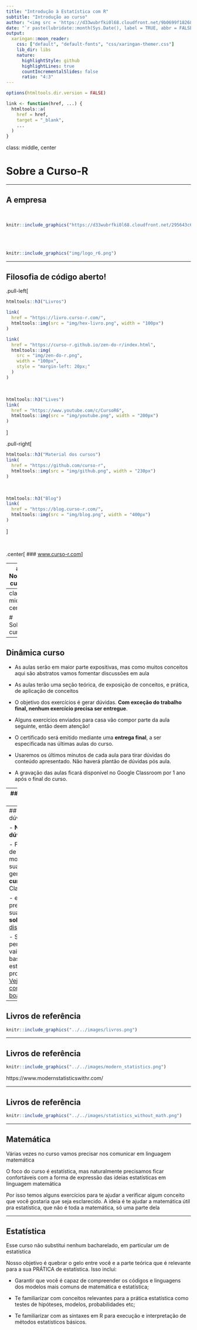 ```yaml
---
title: "Introdução à Estatística com R"
subtitle: "Introdução ao curso"
author: "<img src = 'https://d33wubrfki0l68.cloudfront.net/9b0699f18268059bdd2e5c21538a29eade7cbd2b/67e5c/img/logo/cursor1-5.png' width = '30%'>"
date: "`r paste(lubridate::month(Sys.Date(), label = TRUE, abbr = FALSE, locale = 'pt_BR.UTF-8'), 'de', lubridate::year(Sys.Date()))`"
output:
  xaringan::moon_reader:
    css: ["default", "default-fonts", "css/xaringan-themer.css"]
    lib_dir: libs
    nature:
      highlightStyle: github
      highlightLines: true
      countIncrementalSlides: false
      ratio: "4:3"
---
```


```r
options(htmltools.dir.version = FALSE)

link <- function(href, ...) {
  htmltools::a(
    href = href,
    target = "_blank",
    ...
  )
}
```

class: middle, center

# Sobre a Curso-R

---

## A empresa

<br>

```r
knitr::include_graphics("https://d33wubrfki0l68.cloudfront.net/295643c6243701ae6a9bac3fb8ad467ff0ce3c84/d1785/img/logo/cursor1-41.png")
```

<br>
<br>

```r
knitr::include_graphics("img/logo_r6.png")
```

---

## Filosofia de código aberto!

.pull-left[
```r
htmltools::h3("Livros")

link(
  href = "https://livro.curso-r.com/",
  htmltools::img(src = "img/hex-livro.png", width = "100px")
)

link(
  href = "https://curso-r.github.io/zen-do-r/index.html",
  htmltools::img(
    src = "img/zen-do-r.png",
    width = "100px",
    style = "margin-left: 20px;"
  )
)
```

<br>

```r
htmltools::h3("Lives")
link(
  href = "https://www.youtube.com/c/CursoR6",
  htmltools::img(src = "img/youtube.png", width = "200px")
)
```
]

.pull-right[
```r
htmltools::h3("Material dos cursos")
link(
  href = "https://github.com/curso-r",
  htmltools::img(src = "img/github.png", width = "230px")
)
```

<br>

```r
htmltools::h3("Blog")
link(
  href = "https://blog.curso-r.com/",
  htmltools::img(src = "img/blog.png", width = "400px")
)
```
]

<br>

.center[
### [www.curso-r.com](https://www.curso-r.com)
]


---
## Nossos cursos

```r
templatesR6::criar_slide_nossos_cursos()
```

---
class: middle, center

# Sobre o curso

---
## Dinâmica curso

- As aulas serão em maior parte expositivas, mas como muitos conceitos aqui são abstratos vamos fomentar discussões em aula

- As aulas terão uma seção teórica, de exposição de conceitos, e prática, de aplicação de conceitos

- O objetivo dos exercícios é gerar dúvidas. **Com exceção do trabalho final, nenhum exercício precisa ser entregue**.

- Alguns exercícios enviados para casa vão compor parte da aula seguinte, então deem atenção!

- O certificado será emitido mediante uma **entrega final**, a ser especificada nas últimas aulas do curso. 

- Usaremos os últimos minutos de cada aula para tirar dúvidas do conteúdo apresentado. Não haverá plantão de dúvidas pós aula.

- A gravação das aulas ficará disponível no Google Classroom por 1 ano após o final do curso.

---
## Dinâmica das aulas

- Mande dúvidas e comentários no chat em qualquer momento.

- Para falar, levante a mão.

- Algumas dúvidas serão respondidas na hora. Outras serão respondidas mais tarde na própria aula ou em aulas futuras.

- Só interrompa quem estiver falando em caso de emergência.

---
## Tire suas dúvidas

- **Não fique com dúvida**.
 
- Fora do horário de aula ou monitoria:
    - envie suas perguntas gerais **sobre o curso** no Classroom.
     
    - envie preferencialmente suas perguntas **sobre R** no [nosso discourse](https://discourse.curso-r.com/).

- Saber fazer a pergunta certa vai te ajudar bastante nos estudos de programação. [Veja aqui dicas de como fazer uma boa pergunta](https://discourse.curso-r.com/t/como-escrever-uma-boa-pergunta/542).
---

## Livros de referência

```r
knitr::include_graphics("../../images/livros.png")
```

---

## Livros de referência

```r
knitr::include_graphics("../../images/modern_statistics.png")
```

https://www.modernstatisticswithr.com/

---

## Livros de referência

```r
knitr::include_graphics("../../images/statistics_without_math.png")
```

---

## Matemática

Várias vezes no curso vamos precisar nos comunicar em linguagem matemática

O foco do curso é estatística, mas naturalmente precisamos ficar confortáveis com a forma de expressão das ideias estatísticas em linguagem matemática

Por isso temos alguns exercícios para te ajudar a verificar algum conceito que você gostaria que seja esclarecido. A ideia é te ajudar a matemática útil pra estatística, que não é toda a matemática, só uma parte dela

---

## Estatística

Esse curso não substitui nenhum bacharelado, em particular um de estatística

Nosso objetivo é quebrar o gelo entre você e a parte teórica que é relevante para a sua PRÁTICA de estatística. Isso inclui:

- Garantir que você é capaz de compreender os códigos e linguagens dos modelos mais comuns de matemática e estatística;

- Te familiarizar com conceitos relevantes para a prática estatística como testes de hipóteses, modelos, probabilidades etc;

- Te familiarizar com as sintaxes em R para execução e interpretação de métodos estatísticos básicos.

